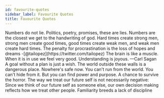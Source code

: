 ```yaml
---
id: favourite-quotes
sidebar_label: Favourite Quotes
title: Favourite Quotes
---
```


<Admonition type="tip" title="1">
  Numbers do not lie. Politics, poetry, promises, these are lies. Numbers are the closest we get to the handwriting of god.
</Admonition>

<Admonition type="note" title="2">
Hard times create strong men, strong men create good times, good times create weak men, and weak men create hard times.
</Admonition>
<Admonition type="warning" title="3">
 The penalty for procrastination is the loss of hopes and dreams -[@tailopez](https://twitter.com/tailopez)
</Admonition>

<Admonition type="info" title="4">
The brain is like a muscle. When it is in use we feel very good. Understanding is joyous.
—Carl Sagan

</Admonition>

<Admonition type="danger" title="5">
A goal without a plan is just a wish.
</Admonition>
<Admonition type="note" title="6">
The world outside these walls is a dangerous place. Nowhere's safe now. You can't run from the world. You can't hide from it. But you can find power and purpose. A chance to survive the horror.
</Admonition>


<Admonition type="info" title="7">
The way we treat our future self is not necessarily negative: Since we think of our future self as someone else, our own decision making reflects how we treat other people.
</Admonition>

<Admonition type="warning" title="8">
 Familiarity breeds a lack of discipline
</Admonition>






